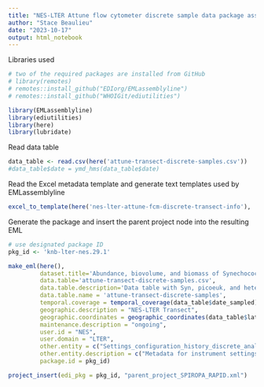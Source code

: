 ```yaml
---
title: "NES-LTER Attune flow cytometer discrete sample data package assembly"
author: "Stace Beaulieu"
date: "2023-10-17"
output: html_notebook
---
```


Libraries used

```r
# two of the required packages are installed from GitHub
# library(remotes)
# remotes::install_github("EDIorg/EMLassemblyline")
# remotes::install_github("WHOIGit/ediutilities")

library(EMLassemblyline)
library(ediutilities)
library(here)
library(lubridate)
```

Read data table

```r
data_table <- read.csv(here('attune-transect-discrete-samples.csv'))
#data_table$date = ymd_hms(data_table$date)
```

Read the Excel metadata template and generate text templates used by
EMLassemblyline

```r
excel_to_template(here('nes-lter-attune-fcm-discrete-transect-info'), 'attune-transect-discrete-samples', rights='CCBY')
```
Generate the package and insert the parent project node into the resulting EML

```r
# use designated package ID
pkg_id <- 'knb-lter-nes.29.1'

make_eml(here(),
         dataset.title='Abundance, biovolume, and biomass of Synechococcus, eukaryote pico- and nano- phytoplankton, and heterotrophic bacteria from flow cytometry for water column bottle samples on NES-LTER Transect cruises, ongoing since 2018',
         data.table='attune-transect-discrete-samples.csv',
         data.table.description='Data table with Syn, picoeuk, and heterotrophic bacteria cell, biovolume, and biomass concentration and time and position sampled',
         data.table.name = 'attune-transect-discrete-samples',
         temporal.coverage = temporal_coverage(data_table$date_sampled),
         geographic.description = "NES-LTER Transect",
         geographic.coordinates = geographic_coordinates(data_table$latitude, data_table$longitude),
         maintenance.description = "ongoing",
         user.id = "NES",
         user.domain = "LTER",
         other.entity = c("Settings_configuration_history_discrete_analysis.csv"),
         other.entity.description = c("Metadata for instrument settings configuration"),
         package.id = pkg_id)

project_insert(edi_pkg = pkg_id, "parent_project_SPIROPA_RAPID.xml")
```
